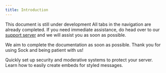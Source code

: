 ```yaml
---
title: Introduction
---
```


<Warning> This document is still under development </Warning>
All tabs in the navigation are already completed. If you need immediate assistance, do head over to our [support server](https://discord.gg/sock) and we will assist you as soon as possible.

We aim to complete the documentation as soon as possible. Thank you for using Sock and being patient with us!

<CardGroup cols={2}>
	<Card horizontal title="Server Security" icon="key" href="/security/antiraid">
		Quickly set up security and moderative systems to protect your server.
	</Card>
		<Card horizontal title="Embed Creator" icon="network-wired" href="/resources/variables">
		Learn how to easily create embeds for styled messages.
	</Card>
</CardGroup>